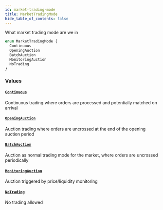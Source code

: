```yaml
---
id: market-trading-mode
title: MarketTradingMode
hide_table_of_contents: false
---
```



What market trading mode are we in

```graphql
enum MarketTradingMode {
  Continuous
  OpeningAuction
  BatchAuction
  MonitoringAuction
  NoTrading
}
```


### Values

#### [`Continuous`](#)

Continuous trading where orders are processed and potentially matched on arrival


#### [`OpeningAuction`](#)

Auction trading where orders are uncrossed at the end of the opening auction period


#### [`BatchAuction`](#)

Auction as normal trading mode for the market, where orders are uncrossed periodically


#### [`MonitoringAuction`](#)

Auction triggered by price/liquidity monitoring


#### [`NoTrading`](#)

No trading allowed




